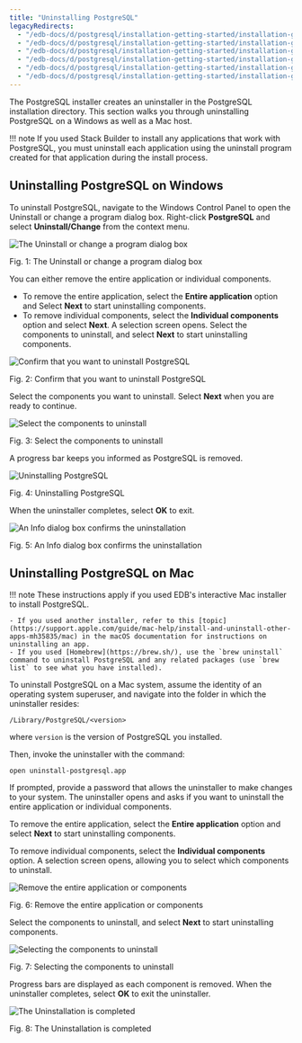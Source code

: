 ```yaml
---
title: "Uninstalling PostgreSQL"
legacyRedirects:
  - "/edb-docs/d/postgresql/installation-getting-started/installation-guide/13.0/uninstalling_postgresql.html"
  - "/edb-docs/d/postgresql/installation-getting-started/installation-guide-installers/11/PostgreSQL_Installation_Guide.1.10.html"
  - "/edb-docs/d/postgresql/installation-getting-started/installation-guide-installers/12/uninstalling_postgresql.html"
  - "/edb-docs/d/postgresql/installation-getting-started/installation-guide-installers/9.5/PostgreSQL_Installation_Guide.1.15.html"
  - "/edb-docs/d/postgresql/installation-getting-started/installation-guide-installers/9.6/PostgreSQL_Installation_Guide.1.14.html"
  - "/edb-docs/d/postgresql/installation-getting-started/installation-guide-installers/10/PostgreSQL_Installation_Guide.1.18.html"
---
```


The PostgreSQL installer creates an uninstaller in the PostgreSQL installation directory. This section walks you through uninstalling PostgreSQL on a Windows as well as a Mac host.

!!! note
    If you used Stack Builder to install any applications that work with PostgreSQL, you must uninstall each application using the uninstall program created for that application during the install process.  

## Uninstalling PostgreSQL on Windows

To uninstall PostgreSQL, navigate to the Windows Control Panel to open the Uninstall or change a program dialog box. Right-click **PostgreSQL** and select **Uninstall/Change** from the context menu.

![The Uninstall or change a program dialog box](images/change_program.png)

Fig. 1: The Uninstall or change a program dialog box

You can either remove the entire application or individual components.

- To remove the entire application, select the **Entire application** option and Select **Next** to start uninstalling components.
- To remove individual components, select the **Individual components** option and select **Next**. A selection screen opens. Select the components to uninstall, and select **Next** to start uninstalling components.

![Confirm that you want to uninstall PostgreSQL](images/uninstalling_postgreSQL_comfirmation.png)

Fig. 2: Confirm that you want to uninstall PostgreSQL

Select the components you want to uninstall. Select **Next** when you are ready to continue.

![Select the components to uninstall](images/select_the_components_to_uninstall.png)

Fig. 3: Select the components to uninstall

A progress bar keeps you informed as PostgreSQL is removed.

![Uninstalling PostgreSQL](images/uninstallingpostgres1.png)

Fig. 4: Uninstalling PostgreSQL

When the uninstaller completes, select **OK** to exit.

![An Info dialog box confirms the uninstallation](images/uninstallationcomplete.png)

Fig. 5: An Info dialog box confirms the uninstallation

## Uninstalling PostgreSQL on Mac

!!! note
    These instructions apply if you used EDB's interactive Mac installer to install PostgreSQL. 
    
    - If you used another installer, refer to this [topic](https://support.apple.com/guide/mac-help/install-and-uninstall-other-apps-mh35835/mac) in the macOS documentation for instructions on uninstalling an app. 
    - If you used [Homebrew](https://brew.sh/), use the `brew uninstall` command to uninstall PostgreSQL and any related packages (use `brew list` to see what you have installed).
    

To uninstall PostgreSQL on a Mac system, assume the identity of an operating system superuser, and navigate into the folder in which the uninstaller resides:

`/Library/PostgreSQL/<version>`

where `version` is the version of PostgreSQL you installed.

Then, invoke the uninstaller with the command:

`open uninstall-postgresql.app`

If prompted, provide a password that allows the uninstaller to make changes to your system. The uninstaller opens and asks if you want to uninstall the entire application or individual components.

To remove the entire application, select the **Entire application** option and select **Next** to start uninstalling components.

To remove individual components, select the **Individual components** option. A selection screen opens, allowing you to select which components to uninstall.

![Remove the entire application or components](images/remove_the_entire_application_or_components.png)

Fig. 6: Remove the entire application or components

Select the components to uninstall, and select **Next** to start uninstalling components.

![Selecting the components to uninstall](images/selecting_the_components_to_uninstall.png)

Fig. 7: Selecting the components to uninstall

Progress bars are displayed as each component is removed. When the uninstaller completes, select **OK** to exit the uninstaller.

![The Uninstallation is completed](images/uninstallationcomplete.png)

Fig. 8: The Uninstallation is completed
